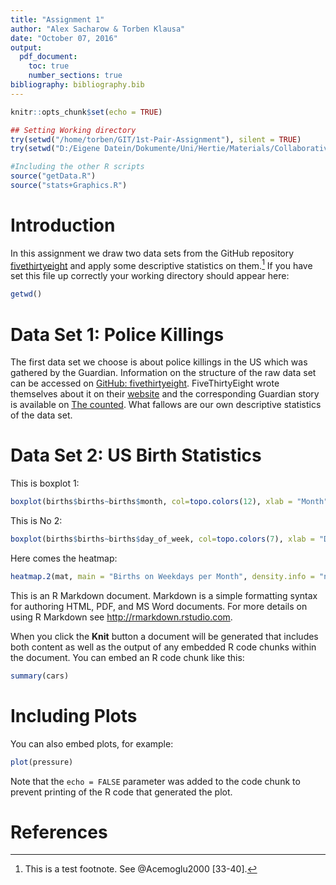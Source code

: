 ```yaml
---
title: "Assignment 1"
author: "Alex Sacharow & Torben Klausa"
date: "October 07, 2016"
output: 
  pdf_document:
    toc: true
    number_sections: true
bibliography: bibliography.bib
---
```


```r
knitr::opts_chunk$set(echo = TRUE)
```


```r
## Setting Working directory
try(setwd("/home/torben/GIT/1st-Pair-Assignment"), silent = TRUE)
try(setwd("D:/Eigene Datein/Dokumente/Uni/Hertie/Materials/Collaborative Social Science Data Analysis/1st-Pair-Assignment"), silent = TRUE)
```

```r
#Including the other R scripts
source("getData.R")
source("stats+Graphics.R")
```


# Introduction

In this assignment we draw two data sets from the GitHub repository [fivethirtyeight](https://github.com/fivethirtyeight) and apply some descriptive statistics on them.[^footnote1] If you have set this file up correctly your working directory should appear here:


```r
getwd()
```

# Data Set 1: Police Killings

The first data set we choose is about police killings in the US which was gathered by the Guardian. Information on the structure of the raw data set can be accessed on [GitHub: fivethirtyeight](https://github.com/fivethirtyeight/data/tree/master/police-killings). FiveThirtyEight wrote themselves about it on their [website](http://fivethirtyeight.com/features/where-police-have-killed-americans-in-2015/) and the corresponding Guardian story is available on [The counted](https://www.theguardian.com/us-news/ng-interactive/2015/jun/01/the-counted-police-killings-us-database). What fallows are our own descriptive statistics of the data set.

# Data Set 2: US Birth Statistics

This is boxplot 1:

```r
boxplot(births$births~births$month, col=topo.colors(12), xlab = "Month", ylab = "Births")
```

This is No 2:

```r
boxplot(births$births~births$day_of_week, col=topo.colors(7), xlab = "Day of Week", ylab = "Births")
```

Here comes the heatmap:

```r
heatmap.2(mat, main = "Births on Weekdays per Month", density.info = "none", trace = "none", dendrogram = "none", Rowv = NA, Colv = NA)
```



This is an R Markdown document. Markdown is a simple formatting syntax for authoring HTML, PDF, and MS Word documents. For more details on using R Markdown see <http://rmarkdown.rstudio.com>.

When you click the **Knit** button a document will be generated that includes both content as well as the output of any embedded R code chunks within the document. You can embed an R code chunk like this:

```r
summary(cars)
```

# Including Plots

You can also embed plots, for example:

```r
plot(pressure)
```

Note that the `echo = FALSE` parameter was added to the code chunk to prevent printing of the R code that generated the plot.



[^footnote1]: This is a test footnote. See @Acemoglu2000 [33-40].

# References